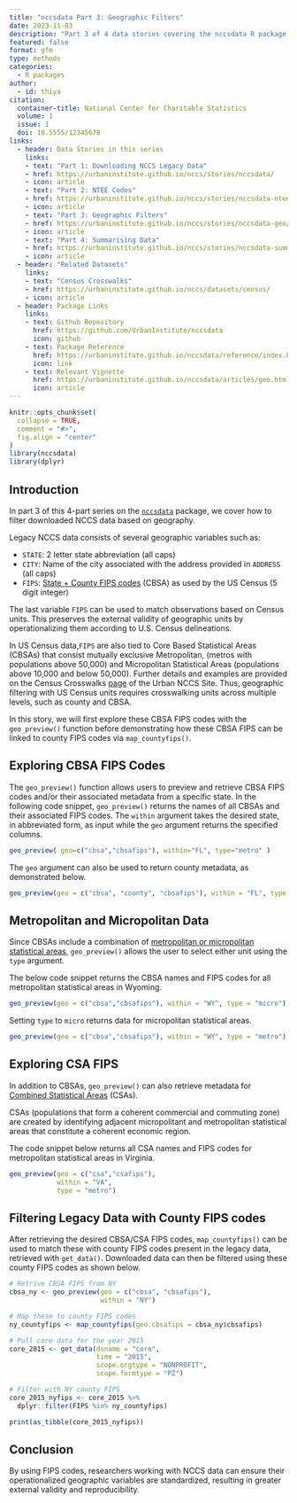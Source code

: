```yaml
---
title: "nccsdata Part 3: Geographic Filters"
date: 2023-11-03
description: "Part 3 of 4 data stories covering the nccsdata R package. This story focuses on working with Census FIPS codes."
featured: false
format: gfm
type: methods
categories:
  - R packages
author:
  - id: thiya
citation: 
  container-title: National Center for Charitable Statistics
  volume: 1
  issue: 1
  doi: 10.5555/12345678
links:
  - header: Data Stories in this series
    links:
    - text: "Part 1: Downloading NCCS Legacy Data"
    - href: https://urbaninstitute.github.io/nccs/stories/nccsdata/
    - icon: article
    - text: "Part 2: NTEE Codes"
    - href: https://urbaninstitute.github.io/nccs/stories/nccsdata-ntee/
    - icon: article
    - text: "Part 3: Geographic Filters"
    - href: https://urbaninstitute.github.io/nccs/stories/nccsdata-geo/
    - icon: article
    - text: "Part 4: Summarising Data"
    - href: https://urbaninstitute.github.io/nccs/stories/nccsdata-summary/
    - icon: article
  - header: "Related Datasets"
    links:
    - text: "Census Crosswalks"  
    - href: https://urbaninstitute.github.io/nccs/datasets/census/
    - icon: article
  - header: Package Links
    links:
    - text: Github Repository
      href: https://github.com/UrbanInstitute/nccsdata
      icon: github
    - text: Package Reference
      href: https://urbaninstitute.github.io/nccsdata/reference/index.html
      icon: link
    - text: Relevant Vignette
      href: https://urbaninstitute.github.io/nccsdata/articles/geo.html
      icon: article
---
```


```r
knitr::opts_chunk$set(
  collapse = TRUE,
  comment = "#>",
  fig.align = "center"
)
library(nccsdata)
library(dplyr)
```

## Introduction

In part 3 of this 4-part series on the [`nccsdata`](https://urbaninstitute.github.io/nccsdata/) package, we cover how to filter downloaded NCCS data based on geography.

Legacy NCCS data consists of several geographic variables such as:

 * `STATE`: 2 letter state abbreviation (all caps)
 * `CITY`: Name of the city associated with the address provided in `ADDRESS` (all caps)
 * `FIPS`: [State + County FIPS codes](https://transition.fcc.gov/oet/info/maps/census/fips/fips.txt) (CBSA) as used by the US Census (5 digit integer)
 
The last variable `FIPS` can be used to match observations based on Census units. This preserves the external validity of geographic units by operationalizing them according to U.S. Census delineations.

In US Census data,`FIPS` are also tied to Core Based Statistical Areas (CBSAs) that consist mutually exclusive Metropolitan, (metros with populations above 50,000) and Micropolitan Statistical Areas (populations above 10,000 and below 50,000). Further details and examples are provided on the Census Crosswalks [page](https://urbaninstitute.github.io/nccs/datasets/census/) of the Urban NCCS Site. Thus, geographic filtering with US Census units requires crosswalking units across multiple levels, such as county and CBSA.

In this story, we will first explore these CBSA FIPS codes with the `geo_preview()` function before demonstrating how these CBSA FIPS can be linked to county FIPS codes via `map_countyfips()`.

## Exploring CBSA FIPS Codes

The `geo_preview()` function allows users to preview and retrieve CBSA FIPS codes and/or their associated metadata from a specific state. In the following code snippet, `geo_preview()` returns the names of all CBSAs and their associated FIPS codes. The `within` argument takes the desired state, in abbreviated form, as input while the `geo` argument returns the specified columns.

```r
geo_preview( geo=c("cbsa","cbsafips"), within="FL", type="metro" )
```

The `geo` argument can also be used to return county metadata, as demonstrated below.

```r
geo_preview(geo = c("cbsa", "county", "cbsafips"), within = "FL", type = "metro")
```

## Metropolitan and Micropolitan Data

Since CBSAs include a combination of [metropolitan or micropolitan statistical areas](https://www.census.gov/programs-surveys/metro-micro/about.html), `geo_preview()` allows the user to select either unit using the `type` argument.

The below code snippet returns the CBSA names and FIPS codes for all metropolitan statistical areas in Wyoming.

```r
geo_preview(geo = c("cbsa","cbsafips"), within = "WY", type = "micro")
```

Setting `type` to `micro` returns data for micropolitan statistical areas.

```r
geo_preview(geo = c("cbsa","cbsafips"), within = "WY", type = "metro")
```

## Exploring CSA FIPS

In addition to CBSAs, `geo_preview()` can also retrieve metadata for [Combined Statistical Areas](https://en.wikipedia.org/wiki/Combined_statistical_area) (CSAs).

CSAs (populations that form a coherent commercial and commuting zone) are created by identifying adjacent micropolitant and metropolitan statistical areas that constitute a coherent economic region.

The code snippet below returns all CSA names and FIPS codes for metropolitan statistical areas in Virginia.

```r
geo_preview(geo = c("csa","csafips"), 
            within = "VA", 
            type = "metro")
```

## Filtering Legacy Data with County FIPS codes

After retrieving the desired CBSA/CSA FIPS codes, `map_countyfips()` can be used to match these with county FIPS codes present in the legacy data, retrieved with `get_data()`. Downloaded data can then be filtered using these county FIPS codes as shown below.

```r
# Retrive CBSA FIPS from NY
cbsa_ny <- geo_preview(geo = c("cbsa", "cbsafips"), 
                       within = "NY")

# Map these to county FIPS codes
ny_countyfips <- map_countyfips(geo.cbsafips = cbsa_ny$cbsafips)

# Pull core data for the year 2015
core_2015 <- get_data(dsname = "core",
                      time = "2015",
                      scope.orgtype = "NONPROFIT",
                      scope.formtype = "PZ")

# Filter with NY county FIPS
core_2015_nyfips <- core_2015 %>% 
  dplyr::filter(FIPS %in% ny_countyfips)

print(as_tibble(core_2015_nyfips))
```

## Conclusion

By using FIPS codes, researchers working with NCCS data can ensure their operationalized geographic variables are standardized, resulting in greater external validity and reproducibility. 


